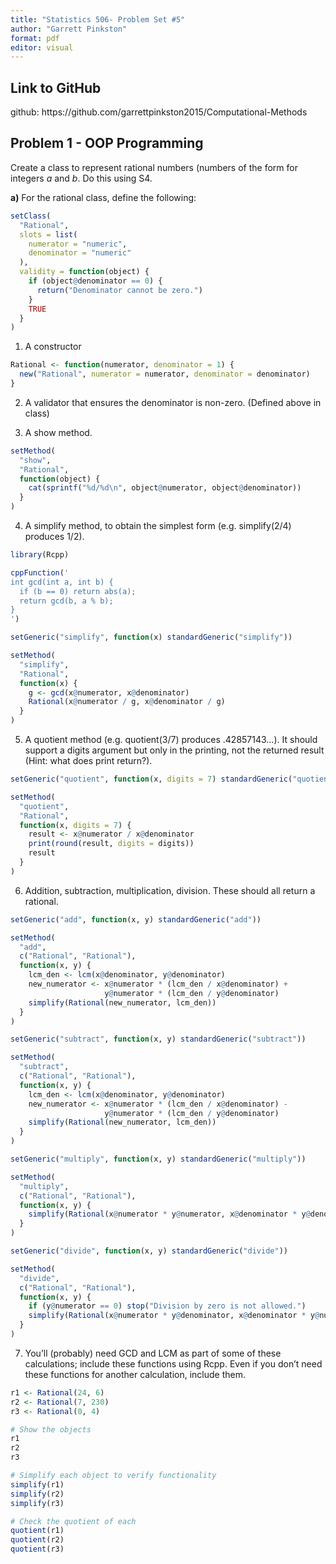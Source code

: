 ```yaml
---
title: "Statistics 506- Problem Set #5"
author: "Garrett Pinkston"
format: pdf
editor: visual
---
```


## **Link to GitHub**

github: https://github.com/garrettpinkston2015/Computational-Methods

## **Problem 1 - OOP Programming**

Create a class to represent rational numbers (numbers of the form \frac{a}{b} for integers $a$ and $b$. Do this using S4.


**a)** For the rational class, define the following:

```r
setClass(
  "Rational",
  slots = list(
    numerator = "numeric",
    denominator = "numeric"
  ),
  validity = function(object) {
    if (object@denominator == 0) {
      return("Denominator cannot be zero.")
    }
    TRUE
  }
)
```

1) A constructor

```r
Rational <- function(numerator, denominator = 1) {
  new("Rational", numerator = numerator, denominator = denominator)
}
```
2) A validator that ensures the denominator is non-zero. (Defined above in class)

3) A show method.
```r
setMethod(
  "show",
  "Rational",
  function(object) {
    cat(sprintf("%d/%d\n", object@numerator, object@denominator))
  }
)
```

4) A simplify method, to obtain the simplest form (e.g. simplify(2/4) produces 1/2).

```r
library(Rcpp)

cppFunction('
int gcd(int a, int b) {
  if (b == 0) return abs(a);
  return gcd(b, a % b);
}
')

setGeneric("simplify", function(x) standardGeneric("simplify"))

setMethod(
  "simplify",
  "Rational",
  function(x) {
    g <- gcd(x@numerator, x@denominator)
    Rational(x@numerator / g, x@denominator / g)
  }
)
```

5) A quotient method (e.g. quotient(3/7) produces .42857143...). It should support a digits argument but only in the printing, not the returned result (Hint: what does print return?).

```r
setGeneric("quotient", function(x, digits = 7) standardGeneric("quotient"))

setMethod(
  "quotient",
  "Rational",
  function(x, digits = 7) {
    result <- x@numerator / x@denominator
    print(round(result, digits = digits))
    result
  }
)
```

6) Addition, subtraction, multiplication, division. These should all return a rational.

```r
setGeneric("add", function(x, y) standardGeneric("add"))

setMethod(
  "add",
  c("Rational", "Rational"),
  function(x, y) {
    lcm_den <- lcm(x@denominator, y@denominator)
    new_numerator <- x@numerator * (lcm_den / x@denominator) +
                     y@numerator * (lcm_den / y@denominator)
    simplify(Rational(new_numerator, lcm_den))
  }
)
```
```r
setGeneric("subtract", function(x, y) standardGeneric("subtract"))

setMethod(
  "subtract",
  c("Rational", "Rational"),
  function(x, y) {
    lcm_den <- lcm(x@denominator, y@denominator)
    new_numerator <- x@numerator * (lcm_den / x@denominator) -
                     y@numerator * (lcm_den / y@denominator)
    simplify(Rational(new_numerator, lcm_den))
  }
)
```

```r
setGeneric("multiply", function(x, y) standardGeneric("multiply"))

setMethod(
  "multiply",
  c("Rational", "Rational"),
  function(x, y) {
    simplify(Rational(x@numerator * y@numerator, x@denominator * y@denominator))
  }
)
```

```r
setGeneric("divide", function(x, y) standardGeneric("divide"))

setMethod(
  "divide",
  c("Rational", "Rational"),
  function(x, y) {
    if (y@numerator == 0) stop("Division by zero is not allowed.")
    simplify(Rational(x@numerator * y@denominator, x@denominator * y@numerator))
  }
)
```
7) You’ll (probably) need GCD and LCM as part of some of these calculations; include these functions using Rcpp. Even if you don’t need these functions for another calculation, include them. 


```r
r1 <- Rational(24, 6)
r2 <- Rational(7, 230)
r3 <- Rational(0, 4)

# Show the objects
r1
r2
r3

# Simplify each object to verify functionality
simplify(r1)
simplify(r2)
simplify(r3)

# Check the quotient of each
quotient(r1)
quotient(r2)
quotient(r3)
```
